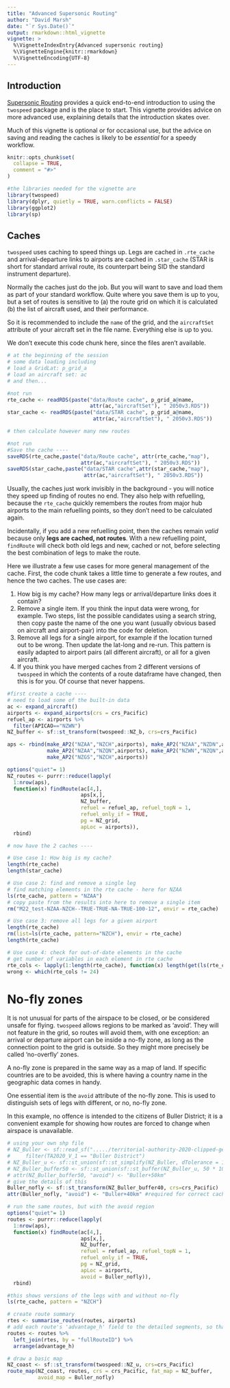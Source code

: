 ```yaml
---
title: "Advanced Supersonic Routing"
author: "David Marsh"
date: "`r Sys.Date()`"
output: rmarkdown::html_vignette  
vignette: >
  %\VignetteIndexEntry{Advanced supersonic routing}
  %\VignetteEngine{knitr::rmarkdown}
  %\VignetteEncoding{UTF-8}
---
```

## Introduction

[Supersonic Routing](SupersonicRouting.html) provides a quick end-to-end introduction to using the `twospeed` package and is the place to start. This vignette provides advice on more advanced use, explaining details that the introduction skates over.

Much of this vignette is optional or for occasional use, but the advice on saving and reading the caches is likely to be _essential_ for a speedy workflow. 


```r
knitr::opts_chunk$set(
  collapse = TRUE,
  comment = "#>"
)
```

```r
#the libraries needed for the vignette are
library(twospeed)
library(dplyr, quietly = TRUE, warn.conflicts = FALSE)
library(ggplot2)
library(sp)

```


## Caches

`twospeed` uses caching to speed things up. Legs are cached in `.rte_cache` and arrival-departure links to airports are cached in `.star_cache` (STAR is short for standard arrival route, its counterpart being SID the standard instrument departure).

Normally the caches just do the job. But you will want to save and load them as part of your standard workflow. Quite where you save them is up to you, but a set of routes is sensitive to (a) the route grid on which it is calculated (b) the list of aircraft used, and their performance. 

So it is recommended to include the `name` of the grid, and the `aircraftSet` attribute of your aircraft set in the file name. Everything else is up to you.

We don't execute this code chunk here, since the files aren't available.

```r
# at the beginning of the session
# some data loading including
# load a GridLat: p_grid_a
# load an aircraft set: ac
# and then...

#not run
rte_cache <- readRDS(paste("data/Route cache", p_grid_a@name, 
                           attr(ac,"aircraftSet"), " 2050v3.RDS"))
star_cache <- readRDS(paste("data/STAR cache", p_grid_a@name, 
                            attr(ac,"aircraftSet"), " 2050v3.RDS"))

# then calculate however many new routes

#not run
#Save the cache ----
saveRDS(rte_cache,paste("data/Route cache", attr(rte_cache,"map"),
                        attr(ac,"aircraftSet"), " 2050v3.RDS"))
saveRDS(star_cache,paste("data/STAR cache",attr(star_cache,"map"),
                         attr(ac,"aircraftSet"), " 2050v3.RDS"))

```
  
Usually, the caches just work invisibly in the background - you will notice they speed up finding of routes no end. They also help with refuelling, because the `rte_cache` quickly remembers the routes from major hub airports to the main refuelling points, so they don't need to be calculated again.

Incidentally, if you add a new refuelling point, then the caches remain _valid_ because only **legs are cached, not routes**. With a new refuelling point, `findRoute` will check both old legs and new, cached or not, before selecting the best combination of legs to make the route.

Here we illustrate a few use cases for more general management of the cache. First, the code chunk takes a little time to generate a few routes, and hence the two caches. The use cases are:

1. How big is my cache? How many legs or arrival/departure links does it contain?
1. Remove a single item. If you think the input data were wrong, for example. Two steps, list the possible candidates using a search string, then copy paste the name of the one you want (usually obvious based on aircraft and airport-pair) into the code for deletion.
1. Remove all legs for a single airport, for example if the location turned out to be wrong. Then update the lat-long and re-run. This pattern is easily adapted to airport pairs (all different aircraft), or all for a given aircraft.
1. If you think you have merged caches from 2 different versions of `twospeed` in which the contents of a route dataframe have changed, then this is for you. Of course that never happens.


```r
#first create a cache ----
# need to load some of the built-in data
ac <- expand_aircraft()
airports <- expand_airports(crs = crs_Pacific) 
refuel_ap <- airports %>%
  filter(APICAO=="NZWN")
NZ_buffer <- sf::st_transform(twospeed::NZ_b, crs=crs_Pacific)

aps <- rbind(make_AP2("NZAA","NZCH",airports), make_AP2("NZAA","NZDN",airports),
             make_AP2("NZAA","NZQN",airports), make_AP2("NZWN","NZQN",airports),
             make_AP2("NZGS","NZCH",airports))

options("quiet"= 1)
NZ_routes <- purrr::reduce(lapply(
  1:nrow(aps),
  function(x) findRoute(ac[4,],
                        aps[x,],
                        NZ_buffer,
                        refuel = refuel_ap, refuel_topN = 1,
                        refuel_only_if = TRUE,
                        pg = NZ_grid,
                        apLoc = airports)),
  rbind)

# now have the 2 caches ----

# Use case 1: How big is my cache?
length(rte_cache)
length(star_cache)

# Use case 2: find and remove a single leg
# find matching elements in the rte cache - here for NZAA
ls(rte_cache, pattern = "NZAA")
# copy paste from the results into here to remove a single item
rm("M22_test-NZAA-NZCH--TRUE-TRUE-NA-TRUE-100-12", envir = rte_cache)

# Use case 3: remove all legs for a given airport
length(rte_cache)
rm(list=ls(rte_cache, pattern="NZCH"), envir = rte_cache)
length(rte_cache)

# Use case 4: check for out-of-date elements in the cache
# get number of variables in each element in rte cache
rte_cols <- lapply(1:length(rte_cache), function(x) length(get(ls(rte_cache)[1], rte_cache)))
wrong <- which(rte_cols != 24)

```


# No-fly zones

It is not unusual for parts of the airspace to be closed, or be considered unsafe for flying. `twospeed` allows regions to be marked as 'avoid'. They will not feature in the grid, so routes will avoid them, with one exception: an arrival or departure airport can be inside a no-fly zone, as long as the connection point to the grid is outside. So they might more precisely be called 'no-overfly' zones.

A no-fly zone is prepared in the same way as a map of land. If specific countries are to be avoided, this is where having a country name in the geographic data comes in handy.

One essential item is the `avoid` attribute of the no-fly zone. This is used to distinguish sets of legs with different, or no, no-fly zone.

In this example, no offence is intended to the citizens of Buller District; it is a convenient example for showing how routes are forced to change when airspace is unavailable.

```r
# using your own shp file 
# NZ_Buller <- sf::read_sf("...../territorial-authority-2020-clipped-generalised.shp") %>% 
#     filter(TA2020_V_1 == "Buller District")
# NZ_Buller_u <- sf::st_union(sf::st_simplify(NZ_Buller, dTolerance = 1000))
# NZ_Buller_buffer50 <- sf::st_union(sf::st_buffer(NZ_Buller_u, 50 * 1000))
# attr(NZ_Buller_buffer50, "avoid") <- "Buller+50km"
# give the details of this
Buller_nofly <- sf::st_transform(NZ_Buller_buffer40, crs=crs_Pacific)
attr(Buller_nofly, "avoid") <- "Buller+40km" #required for correct caching

# run the same routes, but with the avoid region
options("quiet"= 1)
routes <- purrr::reduce(lapply(
  1:nrow(aps),
  function(x) findRoute(ac[4,],
                        aps[x,],
                        NZ_buffer,
                        refuel = refuel_ap, refuel_topN = 1,
                        refuel_only_if = TRUE,
                        pg = NZ_grid,
                        apLoc = airports,
                        avoid = Buller_nofly)),
  rbind)

#this shows versions of the legs with and without no-fly
ls(rte_cache, pattern = "NZCH")

# create route summary
rtes <- summarise_routes(routes, airports)
# add each route's 'advantage_h' field to the detailed segments, so that it can be mapped
routes <- routes %>% 
  left_join(rtes, by = "fullRouteID") %>% 
  arrange(advantage_h)

# draw a basic map
NZ_coast <- sf::st_transform(twospeed::NZ_u, crs=crs_Pacific)
route_map(NZ_coast, routes, crs = crs_Pacific, fat_map = NZ_buffer,
          avoid_map = Buller_nofly)

```

